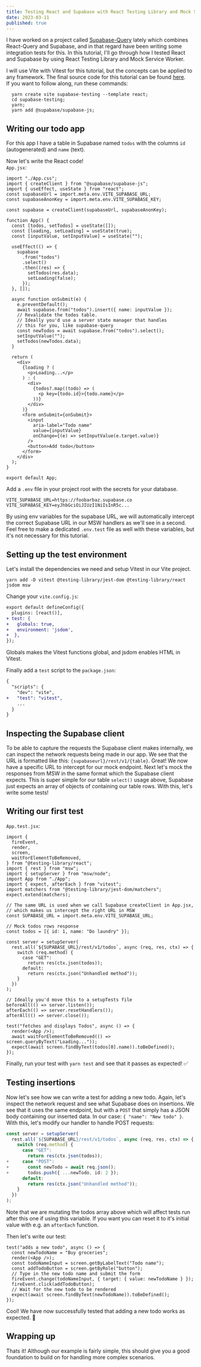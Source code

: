 ```yaml
---
title: Testing React and Supabase with React Testing Library and Mock Service Worker
date: 2023-03-11
published: true
---
```


I have worked on a project called [Supabase-Query](https://github.com/HermanNygaard/supabase-query)
lately which combines React-Query and Supabase,
and in that regard have been writing some integration tests for this. In this tutorial,
I'll go through how I tested React and Supabase by using
React Testing Library and Mock Service Worker.

I will use Vite with Vitest for this tutorial, but the concepts can be applied to any framework.
The final source code for this tutorial can be found
[here](https://github.com/HermanNygaard/react-supabase-testing-example).  
If you want to follow along, run these commands:

```
  yarn create vite supabase-testing --template react;
  cd supabase-testing;
  yarn;
  yarn add @supabase/supabase-js;
```

## Writing our todo app

For this app I have a table in Supabase named `todos` with the
columns `id` (autogenerated) and `name` (text).

Now let's write the React code!  
`App.jsx`:

```tsx
import "./App.css";
import { createClient } from "@supabase/supabase-js";
import { useEffect, useState } from "react";
const supabaseUrl = import.meta.env.VITE_SUPABASE_URL;
const supabaseAnonKey = import.meta.env.VITE_SUPABASE_KEY;

const supabase = createClient(supabaseUrl, supabaseAnonKey);

function App() {
  const [todos, setTodos] = useState([]);
  const [loading, setLoading] = useState(true);
  const [inputValue, setInputValue] = useState("");

  useEffect(() => {
    supabase
      .from("todos")
      .select()
      .then((res) => {
        setTodos(res.data);
        setLoading(false);
      });
  }, []);

  async function onSubmit(e) {
    e.preventDefault();
    await supabase.from("todos").insert({ name: inputValue });
    // Revalidate the todos table.
    // Ideally you'd use a server state manager that handles
    // this for you, like supabase-query
    const newTodos = await supabase.from("todos").select();
    setInputValue("");
    setTodos(newTodos.data);
  }

  return (
    <div>
      {loading ? (
        <p>Loading...</p>
      ) : (
        <div>
          {todos?.map((todo) => (
            <p key={todo.id}>{todo.name}</p>
          ))}
        </div>
      )}
      <form onSubmit={onSubmit}>
        <input
          aria-label="Todo name"
          value={inputValue}
          onChange={(e) => setInputValue(e.target.value)}
        />
        <button>Add todo</button>
      </form>
    </div>
  );
}

export default App;
```

Add a `.env` file in your project root with the secrets for your database.

```
VITE_SUPABASE_URL=https://foobarbaz.supabase.co
VITE_SUPABASE_KEY=eyJhbGciOiJIUzI1NiIsInR5c...
```

By using env variables for the supabase URL, we will
automatically intercept the correct Supabase URL
in our MSW handlers as we'll see in a second.
Feel free to make a dedicated `.env.test` file as well with these variables, but it's not
necessary for this tutorial.

## Setting up the test environment

Let's install the dependencies we need and setup Vitest in our Vite project.

```
yarn add -D vitest @testing-library/jest-dom @testing-library/react jsdom msw
```

Change your `vite.config.js`:

```diff
export default defineConfig({
  plugins: [react()],
+ test: {
+   globals: true,
+   environment: 'jsdom',
+  },
});
```

Globals makes the Vitest functions global, and
jsdom enables HTML in Vitest.

Finally add a `test` script to the `package.json`:

```diff
{
  "scripts": {
    "dev": "vite",
+   "test": "vitest",
    ...
  }
}
```

## Inspecting the Supabase client

To be able to capture the requests the Supabase client makes internally, we can inspect
the network requests being made in our app.
We see that the URL is formatted like this: `{supabaseurl}/rest/v1/{table}`. Great! We now have
a specific URL to intercept for our mock endpoint.
Next let's mock the responses from MSW in the same format which the
Supabase client expects. This is super simple for our table `select()` usage above,
Supabase just expects an array of objects of containing our table rows. With this, let's
write some tests!

## Writing our first test

`App.test.jsx`:

```tsx
import {
  fireEvent,
  render,
  screen,
  waitForElementToBeRemoved,
} from "@testing-library/react";
import { rest } from "msw";
import { setupServer } from "msw/node";
import App from "./App";
import { expect, afterEach } from "vitest";
import matchers from "@testing-library/jest-dom/matchers";
expect.extend(matchers);

// The same URL is used when we call Supabase createClient in App.jsx,
// which makes us intercept the right URL in MSW
const SUPABASE_URL = import.meta.env.VITE_SUPABASE_URL;

// Mock todos rows response
const todos = [{ id: 1, name: "Do laundry" }];

const server = setupServer(
  rest.all(`${SUPABASE_URL}/rest/v1/todos`, async (req, res, ctx) => {
    switch (req.method) {
      case "GET":
        return res(ctx.json(todos));
      default:
        return res(ctx.json("Unhandled method"));
    }
  })
);

// Ideally you'd move this to a setupTests file
beforeAll(() => server.listen());
afterEach(() => server.resetHandlers());
afterAll(() => server.close());

test("fetches and displays Todos", async () => {
  render(<App />);
  await waitForElementToBeRemoved(() => screen.queryByText("Loading..."));
  expect(await screen.findByText(todos[0].name)).toBeDefined();
});
```

Finally, run your test with `yarn test` and see that it passes as expected! ✅

## Testing insertions

Now let's see how we can write a test for adding a new todo.
Again, let's inspect the network request and see what Supabase does
on insertions. We see that it uses the same endpoint, but with a `POST`
that simply has a JSON body containing our inserted data.
In our case: `{ "name": "New todo" }`.
With this, let's modify our handler to handle POST requests:

```ts
const server = setupServer(
  rest.all(`${SUPABASE_URL}/rest/v1/todos`, async (req, res, ctx) => {
    switch (req.method) {
      case "GET":
        return res(ctx.json(todos));
+     case "POST":
+       const newTodo = await req.json();
+       todos.push({ ...newTodo, id: 2 });
      default:
        return res(ctx.json("Unhandled method"));
    }
  })
);
```

Note that we are mutating the todos array above which will affect
tests run after this one if using this variable.
If you want you can reset it to it's initial value with e.g. an `afterEach` function.

Then let's write our test:

```tsx
test("adds a new todo", async () => {
  const newTodoName = "Buy groceries";
  render(<App />);
  const todoNameInput = screen.getByLabelText("Todo name");
  const addTodoButton = screen.getByRole("button");
  // Type in the new todo name and submit the form
  fireEvent.change(todoNameInput, { target: { value: newTodoName } });
  fireEvent.click(addTodoButton);
  // Wait for the new todo to be rendered
  expect(await screen.findByText(newTodoName)).toBeDefined();
});
```

Cool! We have now successfully tested that adding a new todo works as expected. 🎉

## Wrapping up

Thats it! Although our example is fairly simple, this should give you a good foundation to
build on for handling more complex scenarios.
